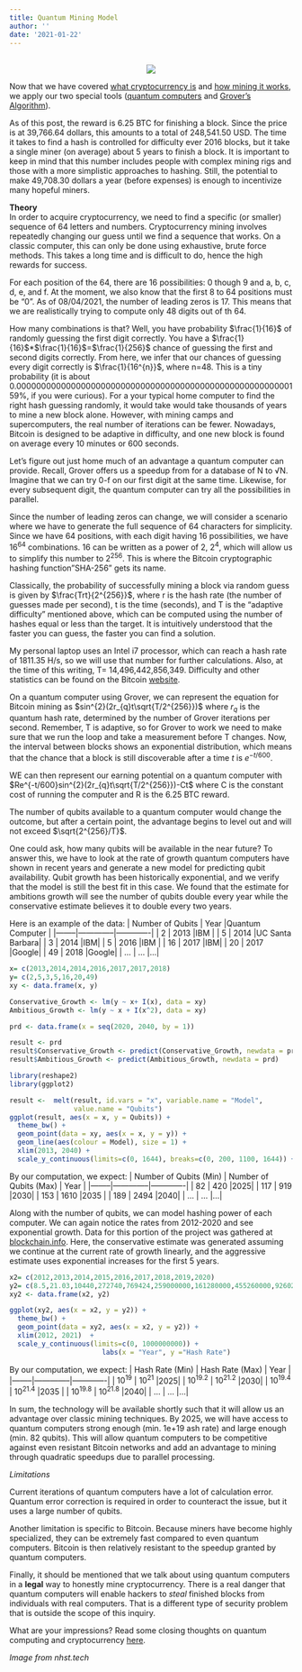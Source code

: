 ```yaml
---
title: Quantum Mining Model
author: ''
date: '2021-01-22'
---
```

<center>
</br>
<img src="https://images-global.nhst.tech/image/QjJSOC9UZ2dQY25EY3RManFqc0grZ1Vja2FvQ1hTU3dlcVZadmlGSm9BMD0=/nhst/binary/358d239815f9af49ca6409c4962e868c">
</center>

Now that we have covered [what cryptocurrency is](https://amoderninvestor.netlify.app/30/2021/01/) and [how mining it works](https://amoderninvestor.netlify.app/27/2021/01/), we apply our two special tools ([quantum computers](https://amoderninvestor.netlify.app/29/2021/01/) and [Grover's Algorithm](https://amoderninvestor.netlify.app/26/2021/01/)).

As of this post, the reward is 6.25 BTC for finishing a block. Since the price is at 39,766.64 dollars, this amounts to a total of 248,541.50 USD. The time it takes to find a hash is controlled for difficulty ever 2016 blocks, but it take a single miner (on average) about 5 years to finish a block. It is important to keep in mind that this number includes people with complex mining rigs and those with a more simplistic approaches to hashing. Still, the potential to make 49,708.30 dollars a year (before expenses) is enough to incentivize many hopeful miners.

**Theory**
</br>
In order to acquire cryptocurrency, we need to find a specific (or smaller) sequence of 64 letters and numbers. Cryptocurrency mining involves repeatedly changing our guess until we find a sequence that works. On a classic computer, this can only be done using exhaustive, brute force methods. This takes a long time and is difficult to do, hence the high rewards for success.

For each position of the 64, there are 16 possibilities: 0 though 9 and a, b, c, d, e, and f. At the moment, we also know that the first 8 to 64 positions must be "0". As of 08/04/2021, the number of leading zeros is 17. This means that we are realistically trying to compute only 48 digits out of th 64. 

How many combinations is that? Well, you have probability $\frac{1}{16}$ of randomly guessing the first digit correctly. You have a  $\frac{1}{16}$*$\frac{1}{16}$=$\frac{1}{256}$ chance of guessing the first and second digits correctly. From here, we infer that our chances of guessing every digit correctly is $\frac{1}{16^{n}}$, where n=48. This is a tiny probability (it is about 0.0000000000000000000000000000000000000000000000000000000159%, if you were curious). For a your typical home computer to find the right hash guessing randomly, it would take would take thousands of years to mine a new block alone. However, with mining camps and supercomputers, the real number of iterations can be fewer. Nowadays, Bitcoin is designed to be adaptive in difficulty, and one new block is found on average every 10 minutes or 600 seconds. 

Let's figure out just home much of an advantage a quantum computer can provide. Recall, Grover offers us a speedup from for a database of N to √N. Imagine that we can try 0-f on our first digit at the same time. Likewise, for every subsequent digit, the quantum computer can try all the possibilities in parallel.

Since the number of leading zeros can change, we will consider a scenario where we have to generate the full sequence of 64 characters for simplicity. Since we have 64 positions, with each digit having 16 possibilities, we have $16^{64}$ combinations. 16 can be written as a power of 2, $2^{4}$, which will allow us to simplify this number to $2^{256}$. This is where the Bitcoin cryptographic hashing function"SHA-256" gets its name.

Classically, the probability of successfully mining a block via random guess is given by $\frac{Trt}{2^{256}}$, where r is the hash rate (the number of guesses made per second), t is the time (seconds), and T is the "adaptive difficulty" mentioned above, which can be computed using the number of hashes equal or less than the target. It is intuitively understood that the faster you can guess, the faster you can find a solution.

My personal laptop uses an Intel i7 processor, which can reach a hash rate of 1811.35 H/s, so we will use that number for further calculations. Also, at the time of this writing, T= 14,496,442,856,349. Difficulty and other statistics can be found on the Bitcoin [website](https://btc.com/stats/diff).


On a quantum computer using Grover, we can represent the equation for Bitcoin mining as $sin^{2}(2r_{q}t\sqrt{T/2^{256}})$
where $r_{q}$ is the quantum hash rate, determined by the number of Grover iterations per second. Remember, T is adaptive, so for Grover to work we need to make sure that we run the loop and take a measurement before T changes. Now, the interval between blocks shows an exponential distribution, which means that the chance that a block is still discoverable after a time *t* is $e^{-t/600}$.

WE can then represent our earning potential on a quantum computer with $Re^{-t/600}sin^{2}(2r_{q}t\sqrt{T/2^{256}})-Ct$ where C is the constant cost of running the computer and R is the 6.25 BTC reward.

The number of qubits available to a quantum computer would change the outcome, but after a certain point, the advantage begins to level out and will not exceed $\sqrt{2^{256}/T}$.

One could ask, how many qubits will be available in the near future? To answer this, we have to look at the rate of growth quantum computers have shown in recent years and generate a new model for predicting qubit availability. Qubit growth has been historically exponential, and we verify that the model is still the best fit in this case. We found that the estimate for ambitions growth will see the number of qubits double every year while the conservative estimate believes it to double every two years.

Here is an example of the data:
| Number of Qubits | Year     |Quantum Computer |
|--------|--------------|-------------|
| 2    | 2013      |IBM |
| 5    | 2014 |UC Santa Barbara|
| 3    | 2014      |IBM|
| 5    | 2016      |IBM |
| 16    | 2017 |IBM|
| 20   | 2017      |Google|
| 49   | 2018      |Google|
| ...   | ...      |...|

```r
x= c(2013,2014,2014,2016,2017,2017,2018)
y= c(2,5,3,5,16,20,49)
xy <- data.frame(x, y)

Conservative_Growth <- lm(y ~ x+ I(x), data = xy)
Ambitious_Growth <- lm(y ~ x + I(x^2), data = xy)

prd <- data.frame(x = seq(2020, 2040, by = 1))

result <- prd
result$Conservative_Growth <- predict(Conservative_Growth, newdata = prd)
result$Ambitious_Growth <- predict(Ambitious_Growth, newdata = prd)

library(reshape2)
library(ggplot2)

result <-  melt(result, id.vars = "x", variable.name = "Model",
                value.name = "Qubits")
ggplot(result, aes(x = x, y = Qubits)) +
  theme_bw() + 
  geom_point(data = xy, aes(x = x, y = y)) +
  geom_line(aes(colour = Model), size = 1) +
  xlim(2013, 2040) + 
  scale_y_continuous(limits=c(0, 1644), breaks=c(0, 200, 1100, 1644)) + labs(x = "Year")
```

By our computation, we expect:
| Number of Qubits (Min) | Number of Qubits (Max)     | Year |
|--------|--------------|-------------|
| 82    | 420 |2025|
| 117    | 919      |2030|
| 153    | 1610      |2035 |
| 189    | 2494 |2040|
| ...   | ...      |...|

Along with the number of qubits, we can model hashing power of each computer. We can again notice the rates from 2012-2020 and see exponential growth. Data for this portion of the project was gathered at [blockchain.info](https://www.blockchain.com/charts/hash-rate?timespan=all&daysAverageString=7&scale=1). Here, the conservative estimate was generated assuming we continue at the current rate of growth linearly, and the aggressive estimate uses exponential increases for the first 5 years.

```r
x2= c(2012,2013,2014,2015,2016,2017,2018,2019,2020)
y2= c(8.5,21.03,10440,272740,769424,259000000,161280000,455260000,926020000)
xy2 <- data.frame(x2, y2)

ggplot(xy2, aes(x = x2, y = y2)) +
  theme_bw() + 
  geom_point(data = xy2, aes(x = x2, y = y2)) +
  xlim(2012, 2021)  +
  scale_y_continuous(limits=c(0, 1000000000)) + 
                       labs(x = "Year", y ="Hash Rate")
```

By our computation, we expect:
| Hash Rate (Min) | Hash Rate (Max)     | Year |
|--------|--------------|-------------|
| $10^{19}$    | $10^{21}$  |2025|
| $10^{19.2}$    | $10^{21.2}$      |2030|
| $10^{19.4}$    | $10^{21.4}$      |2035 |
| $10^{19.8}$    | $10^{21.8}$ |2040|
| ...   | ...      |...|

In sum, the technology will be available shortly such that it will allow us an advantage over classic mining techniques. By 2025, we will have access to quantum computers strong enough (min. 1e+19 ash rate) and large enough (min. 82 qubits). This will allow quantum computers to be competitive against even resistant Bitcoin networks and add an advantage to mining through quadratic speedups due to parallel processing.

*Limitations*

Current iterations of quantum computers have a lot of calculation error. Quantum error correction is required in order to counteract the issue, but it uses a large number of qubits.

Another limitation is specific to Bitcoin. Because miners have become highly specialized, they can be extremely fast compared to even quantum computers. Bitcoin is then relatively resistant to the speedup granted by quantum computers.

Finally, it should be mentioned that we talk about using quantum computers in a **legal** way to honestly mine cryptocurrency. There is a real danger that quantum computers will enable hackers to *steal* finished blocks from individuals with real computers. That is a different type of security problem that is outside the scope of this inquiry.

What are your impressions? Read some closing thoughts on quantum computing and cryptocurrency [here](https://amoderninvestor.netlify.app/21/2021/01/).

*Image from nhst.tech*